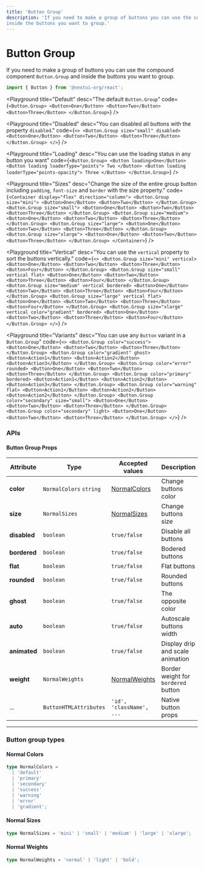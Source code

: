 ```yaml
---
title: 'Button Group'
description: 'If you need to make a group of buttons you can use the compound component `Button.Group` and
inside the buttons you want to group.'
---
```


# Button Group

If you need to make a group of buttons you can use the compound component `Button.Group` and
inside the buttons you want to group.

```jsx
import { Button } from '@nextui-org/react';
```

<Playground
  title="Default"
  desc="The default `Button.Group`"
  code={`
<Button.Group>
  <Button>One</Button>
  <Button>Two</Button>
  <Button>Three</Button>
</Button.Group>
`}
/>

<Playground
  title="Disabled"
  desc="You can disabled all buttons with the property `disabled`."
  code={`
<>
     <Button.Group size="small" disabled>
      <Button>One</Button>
      <Button>Two</Button>
      <Button>Three</Button>
    </Button.Group>
</>
`}
/>

<Playground
  title="Loading"
  desc="You can use the loading status in any button you want"
  code={`
<Button.Group>
  <Button loading>One</Button>
  <Button loading loaderType="points">
    Two
  </Button>
  <Button loading loaderType="points-opacity">
    Three
  </Button>
</Button.Group>
`}
/>

<Playground
  title="Sizes"
  desc="Change the size of the entire group button including `padding`, `font-size` and `border` with the size property."
  code={`
<Container display="flex" direction="column">
    <Button.Group size="mini">
      <Button>One</Button>
      <Button>Two</Button>
    </Button.Group>
    <Button.Group size="small">
      <Button>One</Button>
      <Button>Two</Button>
      <Button>Three</Button>
    </Button.Group>
    <Button.Group size="medium">
      <Button>One</Button>
      <Button>Two</Button>
      <Button>Three</Button>
    </Button.Group>
    <Button.Group size="large">
      <Button>One</Button>
      <Button>Two</Button>
      <Button>Three</Button>
    </Button.Group>
    <Button.Group size="xlarge">
      <Button>One</Button>
      <Button>Two</Button>
      <Button>Three</Button>
    </Button.Group>
  </Container>
`}
/>

<Playground
  title="Vertical"
  desc="You can use the `vertical` property to sort the buttons vertically."
  code={`
<>
    <Button.Group size="mini" vertical>
      <Button>One</Button>
      <Button>Two</Button>
      <Button>Three</Button>
      <Button>Four</Button>
    </Button.Group>
     <Button.Group size="small" vertical flat>
      <Button>One</Button>
      <Button>Two</Button>
      <Button>Three</Button>
      <Button>Four</Button>
    </Button.Group>
    <Button.Group size="medium" vertical bordered>
      <Button>One</Button>
      <Button>Two</Button>
      <Button>Three</Button>
      <Button>Four</Button>
    </Button.Group>
    <Button.Group size="large" vertical flat>
      <Button>One</Button>
      <Button>Two</Button>
      <Button>Three</Button>
      <Button>Four</Button>
    </Button.Group>
    <Button.Group size="xlarge" vertical color="gradient" bordered>
      <Button>One</Button>
      <Button>Two</Button>
      <Button>Three</Button>
      <Button>Four</Button>
    </Button.Group>
</>
`}
/>

<Playground
  title="Variants"
  desc="You can use any `Button` variant in a `Button.Group`"
  code={`
<>
    <Button.Group color="success">
      <Button>One</Button>
      <Button>Two</Button>
      <Button>Three</Button>
    </Button.Group>
    <Button.Group color="gradient" ghost>
      <Button>Action1</Button>
      <Button>Action2</Button>
      <Button>Action3</Button>
    </Button.Group>
    <Button.Group color="error" rounded>
      <Button>One</Button>
      <Button>Two</Button>
      <Button>Three</Button>
    </Button.Group>
    <Button.Group color="primary" bordered>
      <Button>Action1</Button>
      <Button>Action2</Button>
      <Button>Action3</Button>
    </Button.Group>
    <Button.Group color="warning" flat>
      <Button>Action1</Button>
      <Button>Action2</Button>
      <Button>Action2</Button>
    </Button.Group>
    <Button.Group color="secondary" size="small">
      <Button>One</Button>
      <Button>Two</Button>
      <Button>Three</Button>
    </Button.Group>
    <Button.Group color="secondary" light>
      <Button>One</Button>
      <Button>Two</Button>
      <Button>Three</Button>
    </Button.Group>
  </>
`}
/>

<Spacer y={3} />

### APIs

<Spacer y={2} />

#### Button Group Props

| Attribute    | Type                    | Accepted values                  | Description                         | Default   |
| ------------ | ----------------------- | -------------------------------- | ----------------------------------- | --------- |
| **color**    | `NormalColors` `string` | [NormalColors](#normal-colors)   | Change buttons color                | `default` |
| **size**     | `NormalSizes`           | [NormalSizes](#normal-sizes)     | Change buttons size                 | `medium`  |
| **disabled** | `boolean`               | `true/false`                     | Disable all buttons                 | `false`   |
| **bordered** | `boolean`               | `true/false`                     | Bodered buttons                     | `false`   |
| **flat**     | `boolean`               | `true/false`                     | Flat buttons                        | `false`   |
| **rounded**  | `boolean`               | `true/false`                     | Rounded buttons                     | `false`   |
| **ghost**    | `boolean`               | `true/false`                     | The opposite color                  | `false`   |
| **auto**     | `boolean`               | `true/false`                     | Autoscale buttons width             | `false`   |
| **animated** | `boolean`               | `true/false`                     | Display drip and scale animation    | `true`    |
| **weight**   | `NormalWeights`         | [NormalWeights](#normal-weights) | Border weight for `bordered` button | `normal`  |
| ...          | `ButtonHTMLAttributes`  | `'id', 'className', ...`         | Native button props                 | -         |

---

<Spacer y={2} />

### Button group types

<Spacer y={1} />

#### Normal Colors

```ts
type NormalColors =
  | 'default'
  | 'primary'
  | 'secondary'
  | 'success'
  | 'warning'
  | 'error'
  | 'gradient';
```

#### Normal Sizes

```ts
type NormalSizes = 'mini' | 'small' | 'medium' | 'large' | 'xlarge';
```

#### Normal Weights

```ts
type NormalWeights = 'normal' | 'light' | 'bold';
```
